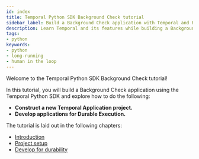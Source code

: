 ```yaml
---
id: index
title: Temporal Python SDK Background Check tutorial
sidebar_label: Build a Background Check application with Temporal and Python
description: Learn Temporal and its features while building a Background Check application
tags:
- python
keywords:
- python
- long-running
- human in the loop
---
```


Welcome to the Temporal Python SDK Background Check tutorial!

In this tutorial, you will build a Background Check application using the Temporal Python SDK and explore how to do the following:

- **Construct a new Temporal Application project.**
- **Develop applications for Durable Execution.**

The tutorial is laid out in the following chapters:

- [Introduction](/tutorials/python/background-check/introduction.mdx)
- [Project setup](/tutorials/python/background-check/project-setup.mdx)
- [Develop for durability](/tutorials/python/background-check/durable-execution.mdx)
